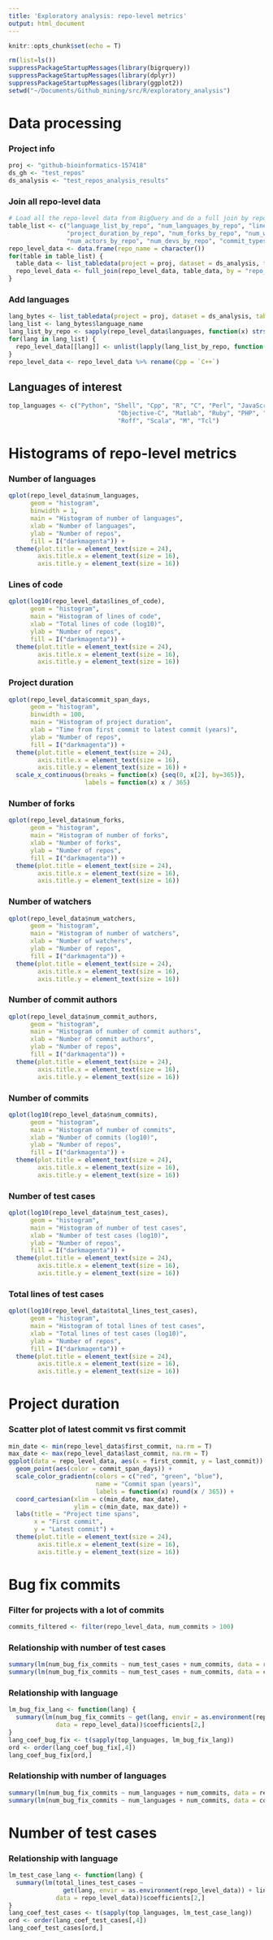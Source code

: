 ```yaml
---
title: 'Exploratory analysis: repo-level metrics'
output: html_document
---
```


```r
knitr::opts_chunk$set(echo = T)
```

```r
rm(list=ls())
suppressPackageStartupMessages(library(bigrquery))
suppressPackageStartupMessages(library(dplyr))
suppressPackageStartupMessages(library(ggplot2))
setwd("~/Documents/Github_mining/src/R/exploratory_analysis")
```

# Data processing

### Project info

```r
proj <- "github-bioinformatics-157418"
ds_gh <- "test_repos"
ds_analysis <- "test_repos_analysis_results"
```

### Join all repo-level data

```r
# Load all the repo-level data from BigQuery and do a full join by repo name
table_list <- c("language_list_by_repo", "num_languages_by_repo", "lines_of_code_by_repo", 
                "project_duration_by_repo", "num_forks_by_repo", "num_watchers_by_repo", 
                "num_actors_by_repo", "num_devs_by_repo", "commit_types_by_repo", "test_cases_by_repo")
repo_level_data <- data.frame(repo_name = character())
for(table in table_list) {
  table_data <- list_tabledata(project = proj, dataset = ds_analysis, table = table)
  repo_level_data <- full_join(repo_level_data, table_data, by = "repo_name")
}
```

### Add languages

```r
lang_bytes <- list_tabledata(project = proj, dataset = ds_analysis, table = "bytes_by_language")
lang_list <- lang_bytes$language_name
lang_list_by_repo <- sapply(repo_level_data$languages, function(x) strsplit(x, ","))
for(lang in lang_list) {
  repo_level_data[[lang]] <- unlist(lapply(lang_list_by_repo, function(x) lang %in% x))
}
repo_level_data <- repo_level_data %>% rename(Cpp = `C++`)
```

## Languages of interest

```r
top_languages <- c("Python", "Shell", "Cpp", "R", "C", "Perl", "JavaScript", "Java",
                              "Objective-C", "Matlab", "Ruby", "PHP", "Haskell", "Go", "Lua",
                              "Roff", "Scala", "M", "Tcl")
```

# Histograms of repo-level metrics

### Number of languages

```r
qplot(repo_level_data$num_languages,
      geom = "histogram",
      binwidth = 1,
      main = "Histogram of number of languages",
      xlab = "Number of languages",
      ylab = "Number of repos",
      fill = I("darkmagenta")) +
  theme(plot.title = element_text(size = 24),
        axis.title.x = element_text(size = 16),
        axis.title.y = element_text(size = 16))
```

### Lines of code

```r
qplot(log10(repo_level_data$lines_of_code),
      geom = "histogram",
      main = "Histogram of lines of code",
      xlab = "Total lines of code (log10)",
      ylab = "Number of repos",
      fill = I("darkmagenta")) +
  theme(plot.title = element_text(size = 24),
        axis.title.x = element_text(size = 16),
        axis.title.y = element_text(size = 16))
```

### Project duration

```r
qplot(repo_level_data$commit_span_days,
      geom = "histogram",
      binwidth = 100,
      main = "Histogram of project duration",
      xlab = "Time from first commit to latest commit (years)",
      ylab = "Number of repos",
      fill = I("darkmagenta")) +
  theme(plot.title = element_text(size = 24),
        axis.title.x = element_text(size = 16),
        axis.title.y = element_text(size = 16)) +
  scale_x_continuous(breaks = function(x) {seq(0, x[2], by=365)},
                     labels = function(x) x / 365)
```

### Number of forks

```r
qplot(repo_level_data$num_forks,
      geom = "histogram",
      main = "Histogram of number of forks",
      xlab = "Number of forks",
      ylab = "Number of repos",
      fill = I("darkmagenta")) +
  theme(plot.title = element_text(size = 24),
        axis.title.x = element_text(size = 16),
        axis.title.y = element_text(size = 16))
```

### Number of watchers

```r
qplot(repo_level_data$num_watchers,
      geom = "histogram",
      main = "Histogram of number of watchers",
      xlab = "Number of watchers",
      ylab = "Number of repos",
      fill = I("darkmagenta")) +
  theme(plot.title = element_text(size = 24),
        axis.title.x = element_text(size = 16),
        axis.title.y = element_text(size = 16))
```

### Number of commit authors

```r
qplot(repo_level_data$num_commit_authors,
      geom = "histogram",
      main = "Histogram of number of commit authors",
      xlab = "Number of commit authors",
      ylab = "Number of repos",
      fill = I("darkmagenta")) +
  theme(plot.title = element_text(size = 24),
        axis.title.x = element_text(size = 16),
        axis.title.y = element_text(size = 16))
```

### Number of commits

```r
qplot(log10(repo_level_data$num_commits),
      geom = "histogram",
      main = "Histogram of number of commits",
      xlab = "Number of commits (log10)",
      ylab = "Number of repos",
      fill = I("darkmagenta")) +
  theme(plot.title = element_text(size = 24),
        axis.title.x = element_text(size = 16),
        axis.title.y = element_text(size = 16))
```

### Number of test cases

```r
qplot(log10(repo_level_data$num_test_cases),
      geom = "histogram",
      main = "Histogram of number of test cases",
      xlab = "Number of test cases (log10)",
      ylab = "Number of repos",
      fill = I("darkmagenta")) +
  theme(plot.title = element_text(size = 24),
        axis.title.x = element_text(size = 16),
        axis.title.y = element_text(size = 16))
```

### Total lines of test cases

```r
qplot(log10(repo_level_data$total_lines_test_cases),
      geom = "histogram",
      main = "Histogram of total lines of test cases",
      xlab = "Total lines of test cases (log10)",
      ylab = "Number of repos",
      fill = I("darkmagenta")) +
  theme(plot.title = element_text(size = 24),
        axis.title.x = element_text(size = 16),
        axis.title.y = element_text(size = 16))
```

# Project duration

### Scatter plot of latest commit vs first commit

```r
min_date <- min(repo_level_data$first_commit, na.rm = T)
max_date <- max(repo_level_data$last_commit, na.rm = T)
ggplot(data = repo_level_data, aes(x = first_commit, y = last_commit)) +
  geom_point(aes(color = commit_span_days)) +
  scale_color_gradientn(colors = c("red", "green", "blue"), 
                        name = "Commit span (years)",
                        labels = function(x) round(x / 365)) +
  coord_cartesian(xlim = c(min_date, max_date),
                  ylim = c(min_date, max_date)) +
  labs(title = "Project time spans",
       x = "First commit",
       y = "Latest commit") +
  theme(plot.title = element_text(size = 24),
        axis.title.x = element_text(size = 16),
        axis.title.y = element_text(size = 16))
```

# Bug fix commits

### Filter for projects with a lot of commits

```r
commits_filtered <- filter(repo_level_data, num_commits > 100)
```

### Relationship with number of test cases

```r
summary(lm(num_bug_fix_commits ~ num_test_cases + num_commits, data = repo_level_data))
summary(lm(num_bug_fix_commits ~ num_test_cases + num_commits, data = commits_filtered))
```

### Relationship with language

```r
lm_bug_fix_lang <- function(lang) {
  summary(lm(num_bug_fix_commits ~ get(lang, envir = as.environment(repo_level_data)) + num_commits + num_test_cases, 
             data = repo_level_data))$coefficients[2,]
}
lang_coef_bug_fix <- t(sapply(top_languages, lm_bug_fix_lang))
ord <- order(lang_coef_bug_fix[,4])
lang_coef_bug_fix[ord,]
```

### Relationship with number of languages

```r
summary(lm(num_bug_fix_commits ~ num_languages + num_commits, data = repo_level_data))
summary(lm(num_bug_fix_commits ~ num_languages + num_commits, data = commits_filtered))
```

# Number of test cases

### Relationship with language

```r
lm_test_case_lang <- function(lang) {
  summary(lm(total_lines_test_cases ~ 
               get(lang, envir = as.environment(repo_level_data)) + lines_of_code, 
             data = repo_level_data))$coefficients[2,]
}
lang_coef_test_cases <- t(sapply(top_languages, lm_test_case_lang))
ord <- order(lang_coef_test_cases[,4])
lang_coef_test_cases[ord,]
```






